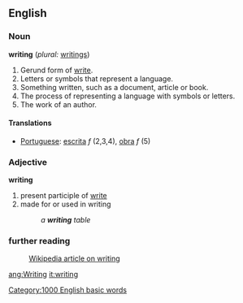 ==English==

===Noun===
'''writing'''  (''plural:'' [[writings]])
# Gerund form of [[write]].
# Letters or symbols that represent a language. 
# Something written, such as a document, article or book.
# The process of representing a language with symbols or letters.
# The work of an author. 

====Translations====
*[[Portuguese]]: [[escrita]] ''f'' (2,3,4), [[obra]] ''f'' (5)

===Adjective===
'''writing'''
# present participle of [[write]]
# made for or used in writing
#:''a '''writing''' table''

===further reading===
:[[w:writing|Wikipedia article on writing]]
[[Category:1000 English basic words]]

[[ang:Writing]]
[[it:writing]]